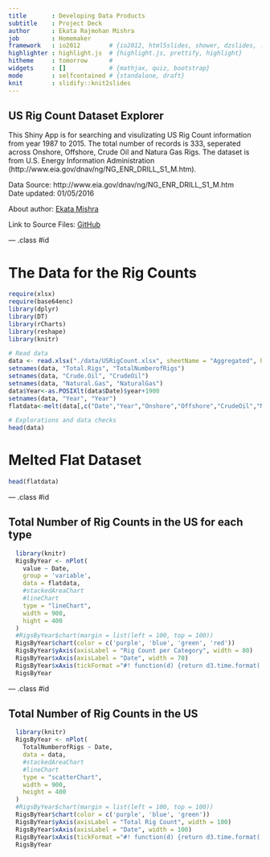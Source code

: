 ```yaml
---
title       : Developing Data Products
subtitle    : Project Deck
author      : Ekata Rajmohan Mishra
job         : Homemaker
framework   : io2012        # {io2012, html5slides, shower, dzslides, ...}
highlighter : highlight.js  # {highlight.js, prettify, highlight}
hitheme     : tomorrow      # 
widgets     : []            # {mathjax, quiz, bootstrap}
mode        : selfcontained # {standalone, draft}
knit        : slidify::knit2slides
---
```


## US Rig Count Dataset Explorer  

This Shiny App is for searching and visulizating US Rig Count information from year 1987 to 2015. The total number of records is 333, seperated across Onshore, Offshore, Crude Oil and Natura Gas Rigs.
The dataset is from U.S. Energy Information Administration (http://www.eia.gov/dnav/ng/NG_ENR_DRILL_S1_M.htm).  

Data Source: http://www.eia.gov/dnav/ng/NG_ENR_DRILL_S1_M.htm  
Date updated: 01/05/2016
  
About author: [Ekata Mishra](https://www.linkedin.com/in/ekata-mishra-09821053/)

Link to Source Files: [GitHub](https://github.com/ekata-mishra/Developing-Data-Products)

--- .class #id 

# The Data for the Rig Counts
```r
require(xlsx)
require(base64enc)
library(dplyr)
library(DT)
library(rCharts)
library(reshape)
library(knitr)

# Read data
data <- read.xlsx("./data/USRigCount.xlsx", sheetName = "Aggregated", header=TRUE)
setnames(data, "Total.Rigs", "TotalNumberofRigs")
setnames(data, "Crude.Oil", "CrudeOil")
setnames(data, "Natural.Gas", "NaturalGas")
data$Year<-as.POSIXlt(data$Date)$year+1900
setnames(data, "Year", "Year")
flatdata<-melt(data[,c("Date","Year","Onshore","Offshore","CrudeOil","NaturalGas")], id=c("Date","Year"))

# Explorations and data checks
head(data)
```
# Melted Flat Dataset

```r
head(flatdata)
```

--- .class #id 

## Total Number of Rig Counts in the US for each type

```r
  library(knitr)
  RigsByYear <- nPlot(
    value ~ Date,
    group = 'variable',
    data = flatdata,
    #stackedAreaChart
    #lineChart
    type = "lineChart",
    width = 900,
    hight = 400
  )
  #RigsByYear$chart(margin = list(left = 100, top = 100))
  RigsByYear$chart(color = c('purple', 'blue', 'green', 'red'))
  RigsByYear$yAxis(axisLabel = "Rig Count per Category", width = 80)
  RigsByYear$xAxis(axisLabel = "Date", width = 70)
  RigsByYear$xAxis(tickFormat ="#! function(d) {return d3.time.format('%Y/%m')(new Date(d*1000*3600*24));} !#")
  RigsByYear 
```

--- .class #id 

## Total Number of Rig Counts in the US

```r
  library(knitr)
  RigsByYear <- nPlot(
    TotalNumberofRigs ~ Date,
    data = data,
    #stackedAreaChart
    #lineChart
    type = "scatterChart",
    width = 900,
    height = 400
  )
  #RigsByYear$chart(margin = list(left = 100, top = 100))
  RigsByYear$chart(color = c('purple', 'blue', 'green'))
  RigsByYear$yAxis(axisLabel = "Total Rig Count", width = 100)
  RigsByYear$xAxis(axisLabel = "Date", width = 100)
  RigsByYear$xAxis(tickFormat ="#! function(d) {return d3.time.format('%Y/%m')(new Date(d*1000*3600*24));} !#")
  RigsByYear  
```


